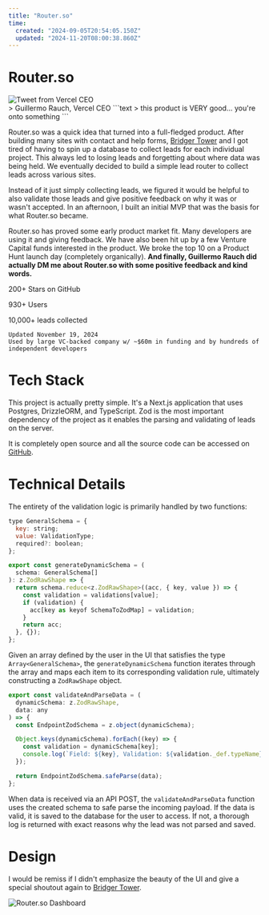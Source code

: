 ```yaml
---
title: "Router.so"
time:
  created: "2024-09-05T20:54:05.150Z"
  updated: "2024-11-20T08:00:38.860Z"
---
```


# Router.so

<Preview codeblock>
<div className="flex flex-row gap-4">
  <Image src='https://cameron-portfolio.s3.us-west-2.amazonaws.com/router/tweet.jpg' alt='Tweet from Vercel CEO' />
</div>
> Guillermo Rauch, Vercel CEO
</Preview>
```text
> this product is VERY good... you're onto something
```

Router.so was a quick idea that turned into a full-fledged product. After building many sites with contact and help forms, [Bridger Tower](https://bridger.to) and I got tired of having to spin up a database to collect leads for each individual project. This always led to losing leads and forgetting about where data was being held. We eventually decided to build a simple lead router to collect leads across various sites.

Instead of it just simply collecting leads, we figured it would be helpful to also validate those leads and give positive feedback on why it was or wasn't accepted. In an afternoon, I built an initial MVP that was the basis for what Router.so became. 

Router.so has proved some early product market fit. Many developers are using it and giving feedback. We have also been hit up by a few Venture Capital funds interested in the product. We broke the top 10 on a Product Hunt launch day (completely organically). **And finally, Guillermo Rauch did actually DM me about Router.so with some positive feedback and kind words.**

<Preview codeblock>
  200+ Stars on GitHub
  
  930+ Users

  10,000+ leads collected
</Preview>
```text
Updated November 19, 2024
Used by large VC-backed company w/ ~$60m in funding and by hundreds of independent developers
```

# Tech Stack

This project is actually pretty simple. It's a Next.js application that uses Postgres, DrizzleORM, and TypeScript. Zod is the most important dependency of the project as it enables the parsing and validating of leads on the server.

It is completely open source and all the source code can be accessed on [GitHub](https://github.com/routerso/router/).

# Technical Details

The entirety of the validation logic is primarily handled by two functions:

```js
type GeneralSchema = {
  key: string;
  value: ValidationType;
  required?: boolean;
};

export const generateDynamicSchema = (
  schema: GeneralSchema[]
): z.ZodRawShape => {
  return schema.reduce<z.ZodRawShape>((acc, { key, value }) => {
    const validation = validations[value];
    if (validation) {
      acc[key as keyof SchemaToZodMap] = validation;
    }
    return acc;
  }, {});
};
```

Given an array defined by the user in the UI that satisfies the type `Array<GeneralSchema>`, the `generateDynamicSchema` function iterates through the array and maps each item to its corresponding validation rule, ultimately constructing a `ZodRawShape` object.

```js
export const validateAndParseData = (
  dynamicSchema: z.ZodRawShape,
  data: any
) => {
  const EndpointZodSchema = z.object(dynamicSchema);

  Object.keys(dynamicSchema).forEach((key) => {
    const validation = dynamicSchema[key];
    console.log(`Field: ${key}, Validation: ${validation._def.typeName}`);
  });

  return EndpointZodSchema.safeParse(data);
};
```

When data is received via an API POST, the `validateAndParseData` function uses the created schema to safe parse the incoming payload. If the data is valid, it is saved to the database for the user to access. If not, a thorough log is returned with exact reasons why the lead was not parsed and saved.

# Design

I would be remiss if I didn't emphasize the beauty of the UI and give a special shoutout again to [Bridger Tower](https://bridger.to).

<Image src='https://cameron-portfolio.s3.us-west-2.amazonaws.com/router/dashboard.png' alt='Router.so Dashboard' />